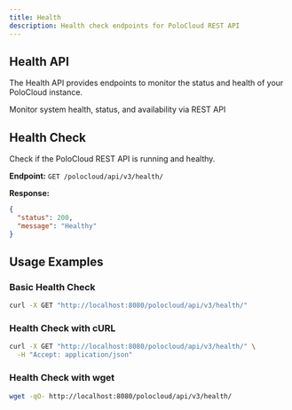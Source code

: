 ```yaml
---
title: Health
description: Health check endpoints for PoloCloud REST API
---
```


## Health API

The Health API provides endpoints to monitor the status and health of your PoloCloud instance.

<div className="text-center mb-12">
    <div className="w-20 h-1 bg-gradient-to-r from-transparent via-blue-500/50 to-transparent rounded-full mx-auto mb-6" />
    <div className="text-xl text-muted-foreground max-w-3xl mx-auto">
        Monitor system health, status, and availability via REST API
    </div>
</div>

## Health Check

Check if the PoloCloud REST API is running and healthy.

**Endpoint:** `GET /polocloud/api/v3/health/`

**Response:**
```json
{
  "status": 200,
  "message": "Healthy"
}
```

## Usage Examples

### Basic Health Check
```bash
curl -X GET "http://localhost:8080/polocloud/api/v3/health/"
```

### Health Check with cURL
```bash
curl -X GET "http://localhost:8080/polocloud/api/v3/health/" \
  -H "Accept: application/json"
```

### Health Check with wget
```bash
wget -qO- http://localhost:8080/polocloud/api/v3/health/
```
